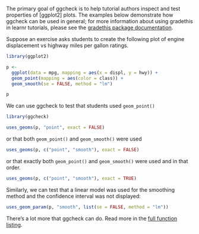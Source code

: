 The primary goal of ggcheck is to help tutorial authors inspect and test properties of [ggplot2] plots.
The examples below demonstrate how ggcheck can be used in general;
for more information about using gradethis in learnr tutorials,
please see the [gradethis package documentation](https://pkgs.rstudio.com/gradethis/).

Suppose an exercise asks students to create the following plot
of engine displacement vs highway miles per gallon ratings.

```r
library(ggplot2)

p <-
  ggplot(data = mpg, mapping = aes(x = displ, y = hwy)) +
  geom_point(mapping = aes(color = class)) +
  geom_smooth(se = FALSE, method = "lm")

p
```

We can use ggcheck to test that students used `geom_point()`

```r
library(ggcheck)

uses_geoms(p, "point", exact = FALSE)
```

or that both `geom_point()` and `geom_smooth()` were used

```r
uses_geoms(p, c("point", "smooth"), exact = FALSE)
```

or that exactly both `geom_point()` and `geom_smooth()` were used and in that order.

```r
uses_geoms(p, c("point", "smooth"), exact = TRUE)
```

Similarly, we can test that a linear model was used for the smoothing method
and the confidence interval was not displayed:

```r
uses_geom_param(p, "smooth", list(se = FALSE, method = "lm"))
```

There's a lot more that ggcheck can do.
Read more in the [full function listing](https://rstudio.github.io/ggcheck/).
